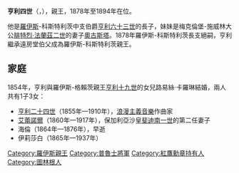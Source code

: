 {{Unreferenced|time=2020-08-25T04:23:37+00:00}}
'''亨利四世'''（{{lang-de|Heinrich IV.}}，{{bd|1821年|4月26日|1894年|7月25日}}），{{link-de|羅伊斯-科斯特利茨|Reuß-Köstritz}}親王，1878年至1894年在位。

他是[[羅伊斯統治者列表|羅伊斯]]-科斯特利茨中支伯爵[[亨利六十三世_(羅伊斯-科斯特利茨)|亨利六十三世]]的長子，妹妹是梅克倫堡-施威林大公[[腓特烈·法蘭茲二世|腓特烈·法蘭茲二世]]的妻子[[羅伊斯-科斯特利茨的奧古斯塔|奧古斯塔]]。1878年羅伊斯-科斯特利茨長支絕嗣，亨利繼承遠房堂伯父{{link-de|亨利六十九世|Heinrich LXIX. (Reuß-Köstritz)}}成為羅伊斯-科斯特利茨親王。

== 家庭 ==
1854年，亨利與羅伊斯-格賴茨親王[[亨利十九世_(羅伊斯-格賴茨)|亨利十九世]]的女兒路易絲·卡羅琳結婚，兩人共有1子3女：
* [[亨利二十四世_(罗伊斯-施莱茨-科斯特利茨)|亨利二十四世]]（1855年—1910年），[[浪漫主義音樂|浪漫主義音樂]]作曲家
* [[羅伊斯-科斯特利茨的艾蕾諾爾|艾蕾諾爾]]（1860年—1917年），保加利亞沙皇[[斐迪南一世_(保加利亞)|斐迪南一世]]的第二任妻子
* 海倫（1864年—1876年），早逝
* 伊莉莎白（1865年—1937年）

[[Category:羅伊斯親王|Category:羅伊斯親王]]
[[Category:普魯士將軍|Category:普魯士將軍]]
[[Category:紅鷹勳章持有人|Category:紅鷹勳章持有人]]
[[Category:圖林根人|Category:圖林根人]]
